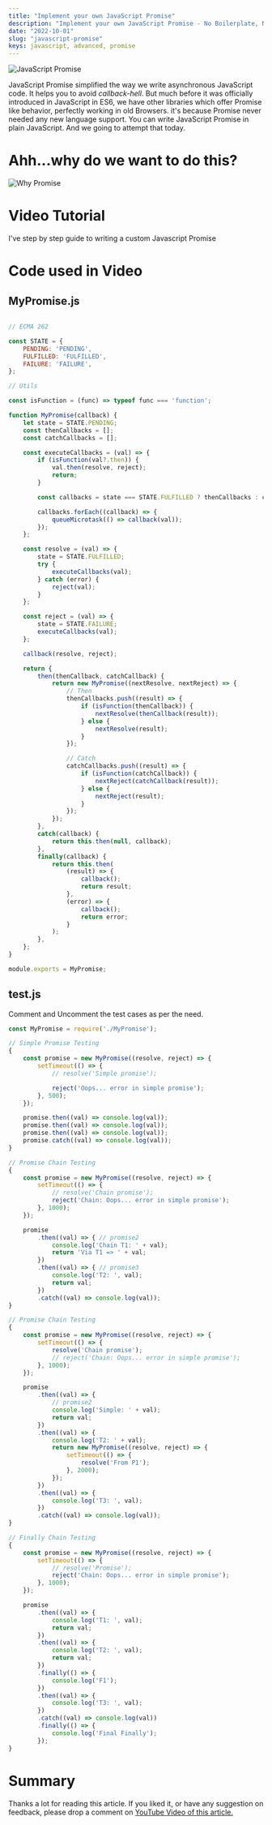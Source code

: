 ```yaml
---
title: "Implement your own JavaScript Promise"
description: "Implement your own JavaScript Promise - No Boilerplate, No Lib, No Framework - Just plain JavaScript!"
date: "2022-10-01"
slug: "javascript-promise"
keys: javascript, advanced, promise
---
```


![JavaScript Promise](./images/javascript-promise.png)

JavaScript Promise simplified the way we write asynchronous JavaScript code. It helps you to avoid *callback-hell*.
But much before it was officially introduced in JavaScript in ES6, we have other libraries which offer Promise like behavior, perfectly working in old Browsers. it's because Promise never needed any new language support. You can write JavaScript Promise in plain JavaScript. And we going to attempt that today.


# Ahh...why do we want to do this?

![Why Promise](./images/why.png)

# Video Tutorial
I've step by step guide to writing a custom Javascript Promise

<YoutubePlayer src="https://www.youtube.com/embed/RL_IQuC3CrE" title="YouTube video player" />

# Code used in Video

## MyPromise.js

```js

// ECMA 262

const STATE = {
    PENDING: 'PENDING',
    FULFILLED: 'FULFILLED',
    FAILURE: 'FAILURE',
};

// Utils

const isFunction = (func) => typeof func === 'function';

function MyPromise(callback) {
    let state = STATE.PENDING;
    const thenCallbacks = [];
    const catchCallbacks = [];

    const executeCallbacks = (val) => {
        if (isFunction(val?.then)) {
            val.then(resolve, reject);
            return;
        }

        const callbacks = state === STATE.FULFILLED ? thenCallbacks : catchCallbacks;

        callbacks.forEach((callback) => {
            queueMicrotask(() => callback(val));
        });
    };

    const resolve = (val) => {
        state = STATE.FULFILLED;
        try {
            executeCallbacks(val);
        } catch (error) {
            reject(val);
        }
    };

    const reject = (val) => {
        state = STATE.FAILURE;
        executeCallbacks(val);
    };

    callback(resolve, reject);

    return {
        then(thenCallback, catchCallback) {
            return new MyPromise((nextResolve, nextReject) => {
                // Then
                thenCallbacks.push((result) => {
                    if (isFunction(thenCallback)) {
                        nextResolve(thenCallback(result));
                    } else {
                        nextResolve(result);
                    }
                });

                // Catch
                catchCallbacks.push((result) => {
                    if (isFunction(catchCallback)) {
                        nextReject(catchCallback(result));
                    } else {
                        nextReject(result);
                    }
                });
            });
        },
        catch(callback) {
            return this.then(null, callback);
        },
        finally(callback) {
            return this.then(
                (result) => {
                    callback();
                    return result;
                },
                (error) => {
                    callback();
                    return error;
                }
            );
        },
    };
}

module.exports = MyPromise;
```

## test.js

Comment and Uncomment the test cases as per the need.

```js
const MyPromise = require('./MyPromise');

// Simple Promise Testing
{
    const promise = new MyPromise((resolve, reject) => {
        setTimeout(() => {
            // resolve('Simple promise');

            reject('Oops... error in simple promise');
        }, 500);
    });

    promise.then((val) => console.log(val));
    promise.then((val) => console.log(val));
    promise.then((val) => console.log(val));
    promise.catch((val) => console.log(val));
}

// Promise Chain Testing
{
    const promise = new MyPromise((resolve, reject) => {
        setTimeout(() => {
            // resolve('Chain promise');
            reject('Chain: Oops... error in simple promise');
        }, 1000);
    });

    promise
        .then((val) => { // promise2
            console.log('Chain T1: ' + val);
            return 'Via T1 => ' + val;
        })
        .then((val) => { // promise3
            console.log('T2: ', val);
            return val;
        })
        .catch((val) => console.log(val));
}

// Promise Chain Testing
{
    const promise = new MyPromise((resolve, reject) => {
        setTimeout(() => {
            resolve('Chain promise');
            // reject('Chain: Oops... error in simple promise');
        }, 1000);
    });

    promise
        .then((val) => {
            // promise2
            console.log('Simple: ' + val);
            return val;
        })
        .then((val) => {
            console.log('T2: ' + val);
            return new MyPromise((resolve, reject) => {
                setTimeout(() => {
                    resolve('From P1');
                }, 2000);
            });
        })
        .then((val) => {
            console.log('T3: ', val);
        })
        .catch((val) => console.log(val));
}

// Finally Chain Testing
{
    const promise = new MyPromise((resolve, reject) => {
        setTimeout(() => {
            // resolve('Promise');
            reject('Chain: Oops... error in simple promise');
        }, 1000);
    });

    promise
        .then((val) => {
            console.log('T1: ', val);
            return val;
        })
        .then((val) => {
            console.log('T2: ', val);
            return val;
        })
        .finally(() => {
            console.log('F1');
        })
        .then((val) => {
            console.log('T3: ', val);
        })
        .catch((val) => console.log(val))
        .finally(() => {
            console.log('Final Finally');
        });
}
```






# Summary
Thanks a lot for reading this article. If you liked it, or have any suggestion on feedback, please drop a comment on [YouTube Video of this article.](https://youtu.be/RL_IQuC3CrE)